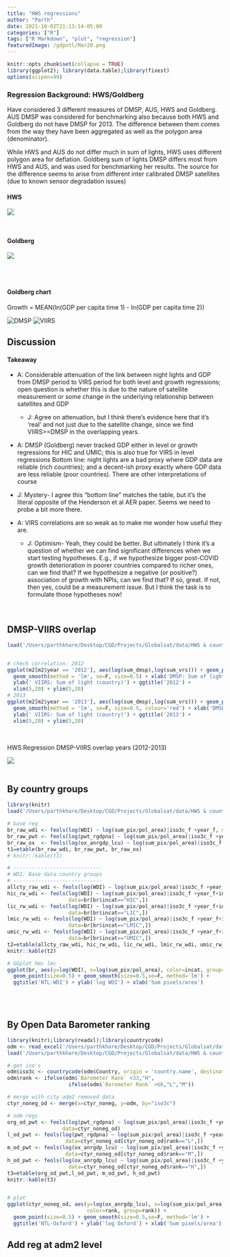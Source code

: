 ```yaml
---
title: "HWS regressions"
author: "Parth"
date: 2021-10-02T21:13:14-05:00
categories: ["R"]
tags: ["R Markdown", "plot", "regression"]
featuredImage: /gdpntl/Mar20.png
---
```




```r
knitr::opts_chunk$set(collapse = TRUE)
library(ggplot2); library(data.table);library(fixest)
options(scipen=99)
```

### Regression Background: HWS/Goldberg
Have considered 3 different measures of DMSP, AUS, HWS and Goldberg. AUS DMSP was considered for benchmarking also because both HWS and Goldberg do not have DMSP for 2013.
The difference between them comes from the way they have been aggregated as well as the polygon area (denominator).
 
While HWS and AUS do not differ much in sum of lights, HWS uses different polygon area for deflation. Goldberg sum of lights DMSP differs most from HWS and AUS, and was used for benchmarking her results. The source for the difference seems to arise from different inter calibrated DMSP satellites (due to known sensor degradation issues)

#### HWS

![](/gdpntl/HWS1_Aug21.jpg)

&nbsp;
<br /> 

#### Goldberg

![](/gdpntl/Goldberg_Aug21.png)


<br /> 
&nbsp;

#### Goldberg chart
Growth =  MEAN(ln(GDP per capita time 1) - ln(GDP per capita time 2))


![DMSP](/gdpntl/Goldberg_org.png)
![VIIRS](/gdpntl/Goldberg_rep.png)

## Discussion

#### Takeaway
- A: Considerable attenuation of the link between night lights and GDP from DMSP period to VIRS period for both level and growth regressions; open question is whether this is due to the nature of satellite measurement or some change in the underlying relationship between satellites and GDP
  - J: Agree on attenuation, but I think there’s evidence here that it’s ‘real’ and not just due to the satellite change, since we find VIIRS>=DMSP in the overlapping years.
  
- A: DMSP (Goldberg) never tracked GDP either in level or growth regressions for HIC and UMIC; this is also true for VIRS in level regressions
Bottom line: night lights are a bad proxy where GDP data are reliable (rich countries); and a decent-ish proxy exactly where GDP data are less reliable (poor countries). There are other interpretations of course
 - J: Mystery- I agree this “bottom line” matches the table, but it’s the literal opposite of the Henderson et al AER paper. Seems we need to probe a bit more there.

- A: VIRS correlations are so weak as to make me wonder how useful they are. 
  - J: Optimism- Yeah, they could be better. But ultimately I think it’s a question of whether we can find significant differences when we start testing hypotheses. E.g., if we hypothesize bigger post-COVID growth deterioration in poorer countries compared to richer ones, can we find that? If we hypothesize a negative (or positive?) association of growth with NPIs, can we find that? If so, great. If not, then yes, could be a measurement issue. But I think the task is to formulate those hypotheses now!
  
&nbsp;&nbsp;
  
## DMSP-VIIRS overlap
```r
load('/Users/parthkhare/Desktop/CGD/Projects/Globalsat/data/HWS & country level/overlap12-13.RData')


# check correlation: 2012
ggplot(m2[m2$year == '2012'], aes(log(sum_dmsp),log(sum_vrs))) + geom_point() +
  geom_smooth(method = 'lm', se=F, size=0.5) + xlab('DMSP: Sum of lights (country)') + 
  ylab(' VIIRS: Sum of light (country)') + ggtitle('2012') + 
  xlim(5,20) + ylim(5,20)
# 2013  
ggplot(m2[m2$year == '2013'], aes(log(sum_dmsp),log(sum_vrs))) + geom_point() +
  geom_smooth(method = 'lm', se=F, size=0.5, colour='red') + xlab('DMSP: Sum of lights (country)') + 
  ylab(' VIIRS: Sum of light (country)') + ggtitle('2013') +
  xlim(5,20) + ylim(5,20)
```

<br /> 

HWS:Regression DMSP-VIIRS overlap years (2012-2013)

![](/gdpntl/DMVR-HWS.png)
<br /> 
<br /> 


## By country groups
```r
library(knitr)
load('/Users/parthkhare/Desktop/CGD/Projects/Globalsat/data/HWS & country level/country_year regdata/Ctyr_Jul1_BaseregHML.RData')

# base reg
br_raw_wdi <- feols(log(WDI) ~ log(sum_pix/pol_area)|iso3c_f +year_f, model='within',data=br)
br_raw_pwt <- feols(log(pwt_rgdpna) ~ log(sum_pix/pol_area)|iso3c_f +year_f, model='within',data=br)
br_raw_ox  <- feols(log(ox_anrgdp_lcu) ~ log(sum_pix/pol_area)|iso3c_f +year_f, model='within',data=br)
t1=etable(br_raw_wdi, br_raw_pwt, br_raw_ox)
# knitr::kable(t1)

# -----------------------------
# WDI: Base data country groups
# -----------------------------
allcty_raw_wdi <- feols(log(WDI) ~ log(sum_pix/pol_area)|iso3c_f +year_f, model='within',data=br)
hic_rw_wdi <- feols(log(WDI) ~ log(sum_pix/pol_area)|iso3c_f +year_f+incat, model='within',
                    data=br[br$incat=="HIC",])
lic_rw_wdi <- feols(log(WDI) ~ log(sum_pix/pol_area)|iso3c_f +year_f+incat, model='within',
                    data=br[br$incat=="LIC",])
lmic_rw_wdi <- feols(log(WDI) ~ log(sum_pix/pol_area)|iso3c_f +year_f+incat, model='within',
                    data=br[br$incat=="LMIC",])
umic_rw_wdi <- feols(log(WDI) ~ log(sum_pix/pol_area)|iso3c_f +year_f+incat, model='within',
                    data=br[br$incat=="UMIC",])
t2=etable(allcty_raw_wdi, hic_rw_wdi, lic_rw_wdi, lmic_rw_wdi, umic_rw_wdi)
knitr::kable(t2)

# GGplot hmc lmc
ggplot(br, aes(y=log(WDI), x=log(sum_pix/pol_area), color=incat, group=incat)) +
  geom_point(size=0.5) + geom_smooth(size=0.5,se=F, method='lm') +
  ggtitle('NTL-WDI') + ylab('log WDI') + xlab('Sum pixels/area')


```

<br /> 
<br /> 

## By Open Data Barometer ranking
```r
library(knitr);library(readxl);library(countrycode)
odm <- read_excel('/Users/parthkhare/Desktop/CGD/Projects/Globalsat/data/country data quality/Opendatabarm.xlsx')
load('/Users/parthkhare/Desktop/CGD/Projects/Globalsat/data/HWS & country level/country_year regdata/Ctyr_Jul1_Negadm2rmvd.RData')

# get iso's
odm$iso3c <- countrycode(odm$Country, origin = 'country.name', destination = 'iso3c')
odm$rank <- ifelse(odm$`Barometer Rank` <33,"H",
                    ifelse(odm$`Barometer Rank` >66,"L","M"))

# merge with city adm2 removed data
ctyr_noneg_od <- merge(x=ctyr_noneg, y=odm, by="iso3c")

# odm regs
org_od_pwt <- feols(log(pwt_rgdpna) ~ log(sum_pix/pol_area)|iso3c_f +year_f+rank, model='within',
                  data=ctyr_noneg_od)
l_od_pwt <- feols(log(pwt_rgdpna) ~ log(sum_pix/pol_area)|iso3c_f +year_f+rank, model='within',
                   data=ctyr_noneg_od[ctyr_noneg_od$rank=="L",])
m_od_pwt <- feols(log(ox_anrgdp_lcu) ~ log(sum_pix/pol_area)|iso3c_f +year_f+rank, model='within',
                   data=ctyr_noneg_od[ctyr_noneg_od$rank=="M",])
h_od_pwt <- feols(log(ox_anrgdp_lcu) ~ log(sum_pix/pol_area)|iso3c_f +year_f+rank, model='within',
                    data=ctyr_noneg_od[ctyr_noneg_od$rank=="H",])
t3=etable(org_od_pwt,l_od_pwt, m_od_pwt, h_od_pwt)
knitr::kable(t3)


# plot
ggplot(ctyr_noneg_od, aes(y=log(ox_anrgdp_lcu), x=log(sum_pix/pol_area), 
                          color=rank, group=rank)) + 
  geom_point(size=0.5) + geom_smooth(size=0.5,se=F, method='lm') +
  ggtitle('NTL-Oxford') + ylab('log Oxford') + xlab('Sum pixels/area')
```


## Add reg at adm2 level

